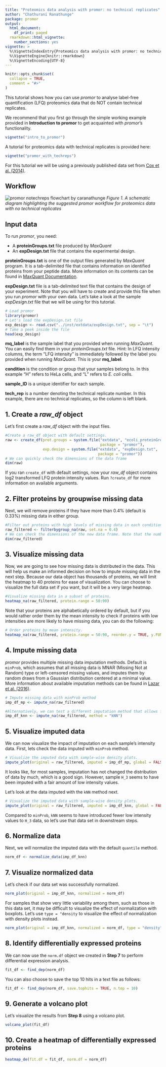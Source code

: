 ```yaml
---
title: "Proteomics data analysis with promor: no technical replicates"
author: "Chathurani Ranathunge"
package: promor
output:
  html_document:
    df_print: paged
  rmarkdown::html_vignette:
    number_sections: yes
vignette: >
  %\VignetteIndexEntry{Proteomics data analysis with promor: no technical replicates}
  %\VignetteEngine{knitr::rmarkdown}
  %\VignetteEncoding{UTF-8}
---
```


```r
knitr::opts_chunk$set(
  collapse = TRUE,
  comment = "#>"
)
```
This tutorial shows how you can use *promor* to analyse label-free quantification (LFQ) proteomics data that do NOT  contain technical replicates. 

We recommend that you first go through the simple working example provided in **Introduction to promor** to get acquainted with *promor*'s functionality.
```r
vignette("intro_to_promor")
```

A tutorial for proteomics data with technical replicates is provided here:
```r
vignette("promor_with_techreps")
```

For this tutorial we will be using a previously published data set from [Cox et al. (2014)](https://europepmc.org/article/MED/24942700#id609082).\

## Workflow

![promor notechreps flowchart by caranathunge](../promor_ProtAnalysis_notechreps_BluYe.png) 
*Figure 1. A schematic diagram highlighting the suggested promor workflow for proteomics data with no technical replicates*

## Input data
To run *promor*, you need:

-  A **proteinGroups.txt** file produced by *MaxQuant*
-  An **expDesign.txt** file that contains the experimental design.

 **proteinGroups.txt** is one of the output files generated by *MaxQuant* program.  It is a tab-delimited file that contains information on identified proteins from your peptide data. More information on its contents can be found in [MaxQuant Documentation](http://coxdocs.org/doku.php?id=maxquant:table:proteingrouptable).\
 
**expDesign.txt** file is a tab-delimited text file that contains the design of your experiment. Note that you will have to create and provide this file when you run *promor* with your own data. Let's take a look at the sample *expDesign.txt* file that we will be using for this tutorial.

```r
# Load promor
library(promor)
# Let's load the expDesign.txt file
exp_design <- read.csv("../inst/extdata/expDesign.txt", sep = "\t")
# Take a peek inside the file
head(exp_design)
```

**mq_label** is the sample label that you provided when running *MaxQuant*. You can easily find them in your *proteinGroups.txt* file. Hint: In LFQ intensity columns, the term "LFQ intensity" is immediately followed by the label you provided when running *MaxQuant*. This is your **mq_label**.

**condition** is the condition or group that your samples belong to. In this example "H" refers to HeLa cells, and "L" refers to *E. coli* cells. 

**sample_ID** is a unique identifier for each sample.

**tech_rep** is a number denoting the technical replicate number. In this example, there are no technical replicates, so the column is left blank.

## 1. Create a *raw_df* object
Let's first create a *raw_df* object with the input files. 
```r
#Create a raw_df object with default settings.
raw <- create_df(prot.groups = system.file("extdata", "ecoli_proteinGroups.txt", 
                                           package = "promor"), 
                 exp.design = system.file("extdata", "expDesign.txt", 
                                          package = "promor"))
# We can quickly check the dimensions of the data frame
dim(raw)
```

If you ran `create_df` with default settings, now your *raw_df* object contains log2 transformed LFQ protein intensity values. Run `?create_df` for more information on available arguments.

## 2. Filter proteins by groupwise missing data
Next, we will remove proteins if they have more than 0.4% (default is 0.33%) missing data in either group.
```r
#Filter out proteins with high levels of missing data in each condition
raw_filtered <- filterbygroup_na(raw, set.na = 0.4)
# We can check the dimensions of the new data frame. Note that the number of rows have changed.
dim(raw_filtered)
```

## 3. Visualize missing data
Now, we are going to see how missing data is distributed in the data. This will help us make an informed decision on how to impute missing data in the next step. Because our data object has thousands of proteins, we
will limit the heatmap to 40 proteins for ease of visualization. You can choose to visualize the full data set if you want, but it will be a very large heatmap.

```r
#Visualize missing data in a subset of proteins. 
heatmap_na(raw_filtered, protein.range = 50:90)
```

Note that your proteins are alphabetically ordered by default, but if you would
rather order them by the mean intensity to check if proteins with low intensities are more likely to have missing data, you can do the following:

```r
# Order proteins by mean intensity.
heatmap_na(raw_filtered, protein.range = 50:90, reorder.y = TRUE, y.FUN = mean)
```

## 4. Impute missing data
*promor* provides multiple missing data imputation methods. Default is `minProb`, which assumes that all missing data is MNAR (Missing Not at Random) type or left-censored missing values, and imputes them by random draws from a Gaussian distribution centered at a minimal value. More information about available imputation methods can be found in [Lazar et al. (2016)](https://pubs.acs.org/doi/10.1021/acs.jproteome.5b00981).


```r
# Impute missing data with minProb method
imp_df_mp <- impute_na(raw_filtered)

#Alternatively, we can test a different imputation method that allows for missing data of both MAR and MNAR types.
imp_df_knn <- impute_na(raw_filtered, method = "kNN")

```

## 5. Visualize imputed data
We can now visualize the impact of imputation on each sample's intensity data. 
First, lets check the data imputed with `minProb` method.

```r
# Visualize the imputed data with sample-wise density plots.
impute_plot(original = raw_filtered, imputed = imp_df_mp, global = FALSE, nrow = 3, ncol = 3)
```

It looks like, for most samples, imputation has not changed the distribution of data by much, which is a good sign. However, sample `H_3` seems to have been imputed with a fair amount of low intensity values.\

Let's look at the data imputed with the `kNN` method next.

```r
# Visualize the imputed data with sample-wise density plots.
impute_plot(original = raw_filtered, imputed = imp_df_knn, global = FALSE, nrow = 3, ncol = 3)
```

Compared to `minProb`, `kNN` seems to have introduced fewer low intensity values to `H_3` data, so let's use that data set in downstream steps.

## 6. Normalize data

Next, we will normalize the imputed data with the default `quantile` method.
```r
norm_df <- normalize_data(imp_df_knn)
```

## 7. Visualize normalized data
Let's check if our data set was successfully normalized.
```r
norm_plot(original = imp_df_knn, normalized = norm_df)
```
For samples that show very little variability among them, such as those in this data set, it may be difficult to visualize the effect of normalization with boxplots. Let's use `type = "density` to visualize the effect of normalization with density plots instead.
```r
norm_plot(original = imp_df_knn, normalized = norm_df, type = "density")
```


## 8. Identify differentially expressed proteins
We can now use the `norm.df` object we created in **Step 7** to perform differential expression analysis.

```r
fit_df <- find_dep(norm_df)
```

You can also choose to save the top 10 hits in a text file as follows:
```r
fit_df <- find_dep(norm_df, save.tophits = TRUE, n.top = 10)
```



## 9. Generate a volcano plot
Let's visualize the results from **Step 8** using a volcano plot.


```r
volcano_plot(fit_df)
```

## 10. Create a heatmap of differentially expressed proteins

```r
heatmap_de(fit.df = fit_df, norm.df = norm_df)
```


